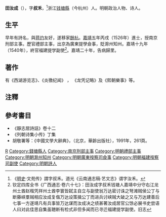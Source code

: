 '''田汝成'''（{{bd|1503年||1557年}}），字'''叔禾'''，<ref>《[[明史|明史]]·文苑传》謂字叔禾。道光《云南通志稿·艺文志》谓字汝禾。</ref>浙江[[钱塘縣|钱塘縣]]（今杭州）人。明朝政治人物、诗人。

== 生平 ==
早年有詩名，與[[蒋灼|蒋灼]]友好，遂移家[[餘杭|餘杭]]。[[嘉靖|嘉靖]]五年丙戌（1526年）進士，授南京刑部主事。歷官禮部主事，出京為廣東提學僉事，貶滁州知州。嘉靖十九年（1540年），終官福建提学副使<ref>钦定四库全书《广西通志·卷六十七》：田汝成字叔禾钱塘人嘉靖中分守右江龙州土酋赵楷凭祥州土酋李寰皆弑主自立与副使翁万达密讨诛之弩滩贼侯公丁与断藤峡羣贼相应汝成复偕万达设策擒公丁而进兵讨峡贼大破之又与万达建善后七事一方遂靖凡有兵事皆万达谋而汝成决之绩甚著汝成居官公馀必展书史尝语人曰对此佳思自集虽聴断有检式非但多闻而已寻迁福建提学副使。旧志</ref>。嘉靖二十年，告病歸里。

==著作==
有《西湖游览志》、《炎徼纪闻》 ， 《龙凭记略》及《熙朝樂事》等。

==注釋==
{{reflist}}

==參考書目==
* 《靜志居詩話》卷十二
* 《列朝诗集小传》丁集
* 胡敬署等：《中國文學大辭典》，（北京，華齡出版社），1991年，261頁。

{{嘉靖五年丙戌科殿試金榜}}

{{Authority control}}

{{DEFAULTSORT:Tian田}}
[[Category:田姓|R]]
[[Category:錢塘縣人|Category:錢塘縣人]]
[[Category:南京刑部主事|Category:南京刑部主事]]
[[Category:明朝禮部主事|Category:明朝禮部主事]]
[[Category:明朝滁州知州|Category:明朝滁州知州]]
[[Category:明朝廣東按察司僉事|Category:明朝廣東按察司僉事]]
[[Category:明朝福建按察司副使|Category:明朝福建按察司副使]]
[[Category:明朝詩人|Category:明朝詩人]]